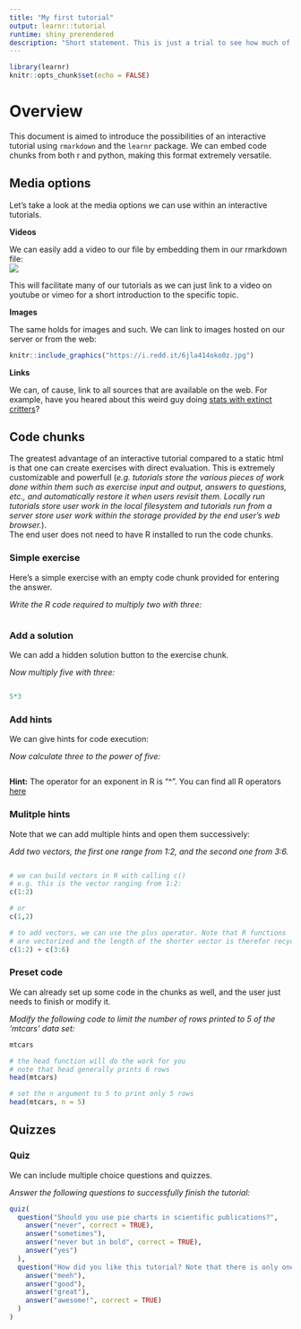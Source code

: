 ```yaml
---
title: "My first tutorial"
output: learnr::tutorial
runtime: shiny_prerendered
description: "Short statement. This is just a trial to see how much of this description gets printed in the end. This document is aimed to introduce the possibilities of an interactive tutorial using `rmarkdown` and the `learnr` package. We can embed code chunks from both r and python, making this format extremely versatile. "
---
```


```r
library(learnr)
knitr::opts_chunk$set(echo = FALSE)
```


# Overview  
  
This document is aimed to introduce the possibilities of an interactive tutorial using `rmarkdown` and the `learnr` package. We can embed code chunks from both r and python, making this format extremely versatile.   
  
  
## Media options  
  
Let's take a look at the media options we can use within an interactive tutorials.   
  
**Videos**  
  
We can easily add a video to our file by embedding them in our rmarkdown file:  
![](https://www.youtube.com/watch?v=YddwkMJG1Jo)  
  
This will facilitate many of our tutorials as we can just link to a video on youtube or vimeo for a short introduction to the specific topic.  
  
  
**Images**  
  
The same holds for images and such. We can link to images hosted on our server or from the web:  
  
```r
knitr::include_graphics("https://i.redd.it/6jla414oko0z.jpg")
```  
  
  
**Links**  
  
We can, of cause, link to all sources that are available on the web. For example, have you heared about this weird guy doing [stats with extinct critters](https://gregor-mathes.netlify.app/)?  
  
## Code chunks  
  
The greatest advantage of an interactive tutorial compared to a static html is that one can create exercises with direct evaluation. This is extremely customizable and powerfull (*e.g. tutorials store the various pieces of work done within them such as exercise input and output, answers to questions, etc., and automatically restore it when users revisit them. Locally run tutorials store user work in the local filesystem and tutorials run from a server store user work within the storage provided by the end user’s web browser.*).  
The end user does not need to have R installed to run the code chunks. 


### Simple exercise

Here's a simple exercise with an empty code chunk provided for entering the answer.

*Write the R code required to multiply two with three:*

```r

```  
  
  
### Add a solution  
  
We can add a hidden solution button to the exercise chunk.  
  
*Now multiply five with three:*  

```r

```  
  
```r
5*3
```
  
  
### Add hints  
  
We can give hints for code execution:  
  
*Now calculate three to the power of five:*  
  
```r

```  

<div id="power-hint">
**Hint:** The operator for an exponent in R is "^". You can find all R operators [here](https://www.datamentor.io/r-programming/operator/)
</div>  
  
  
### Mulitple hints   
  
Note that we can add multiple hints and open them successively:  
  
*Add two vectors, the first one range from 1:2, and the second one from 3:6.* 
  
```r

```  
  

```r
# we can build vectors in R with calling c()
# e.g. this is the vector ranging from 1:2: 
c(1:2) 

# or
c(1,2)

```

```r
# to add vectors, we can use the plus operator. Note that R functions 
# are vectorized and the length of the shorter vector is therefor recycled: 
c(1:2) + c(3:6)

```



### Preset code 
  

We can already set up some code in the chunks as well, and the user just needs to finish or modify it.  

*Modify the following code to limit the number of rows printed to 5 of the 'mtcars' data set:*  

```r
mtcars
```

```r
# the head function will do the work for you
# note that head generally prints 6 rows
head(mtcars)
```  
  
```r
# set the n argument to 5 to print only 5 rows
head(mtcars, n = 5)
``` 
  
  
## Quizzes
  
### Quiz

We can include multiple choice questions and quizzes. 

*Answer the following questions to successfully finish the tutorial:*

```r
quiz(
  question("Should you use pie charts in scientific publications?",
    answer("never", correct = TRUE),
    answer("sometimes"),
    answer("never but in bold", correct = TRUE),
    answer("yes")
  ),
  question("How did you like this tutorial? Note that there is only one correct answer",
    answer("meeh"),
    answer("good"),
    answer("great"),
    answer("awesome!", correct = TRUE)
  )
)
```

